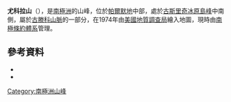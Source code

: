 {{coord|71|51|S|64|38|W|source:GNIS|display=title}}

'''尤科拉山'''（{{lang-en|Mount Jukkola}}），是[[南極洲|南極洲]]的山峰，位於[[帕爾默地|帕爾默地]]中部，處於[[古斯里奇冰原島峰|古斯里奇冰原島峰]]中南側，屬於[[古滕科山脈|古滕科山脈]]的一部分，在1974年由[[美國地質調查局|美國地質調查局]]繪入地圖，現時由[[南極條約體系|南極條約體系]]管理。

==參考資料==
*{{cite gnis | type = antarid | id = 7686| name = Mount Jukkola| accessdate = 2013-04-08}}
*{{usgs-gazetteer|id=7686}}

{{Antarctica-geo-stub}}
[[Category:南極洲山峰|Category:南極洲山峰]]
